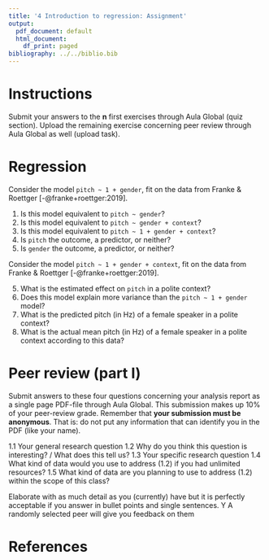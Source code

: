 ```yaml
---
title: '4 Introduction to regression: Assignment'
output:
  pdf_document: default
  html_document:
    df_print: paged
bibliography: ../../biblio.bib
---
```


# Instructions

Submit your answers to the **n** first exercises through Aula Global (quiz section). Upload the remaining exercise concerning peer review through Aula Global as well (upload task).

# Regression

Consider the model `pitch ~ 1 + gender`, fit on the data from Franke & Roettger [-@franke+roettger:2019].

  1. Is this model equivalent to `pitch ~ gender`?
  2. Is this model equivalent to `pitch ~ gender + context`?
  3. Is this model equivalent to `pitch ~ 1 + gender + context`?
  3. Is `pitch` the outcome, a predictor, or neither?
  4. Is `gender` the outcome, a predictor, or neither?

Consider the model `pitch ~ 1 + gender + context`, fit on the data from Franke & Roettger [-@franke+roettger:2019]. 

  5. What is the estimated effect on `pitch` in a polite context?
  6. Does this model explain more variance than the `pitch ~ 1 + gender` model?
  7. What is the predicted pitch (in Hz) of a female speaker in a polite context?
  8. What is the actual mean pitch (in Hz) of a female speaker in a polite context according to this data? 


# Peer review (part I) 

Submit answers to these four questions concerning your analysis report as a single page PDF-file through Aula Global. This submission makes up 10% of your peer-review grade. Remember that **your submission must be anonymous**. That is: do not put any information that can identify you in the PDF (like your name).

  1.1 Your general research question
  1.2 Why do you think this question is interesting? / What does this tell us?
  1.3 Your specific research question
  1.4 What kind of data would you use to address (1.2) if you had unlimited resources?
  1.5 What kind of data are you planning to use to address (1.2) within the scope of this class?
  
Elaborate with as much detail as you (currently) have but it is perfectly acceptable if you answer in bullet points and single sentences. Y A randomly selected peer will give you feedback on them
    
# References